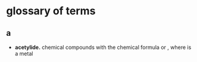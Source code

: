 # glossary of terms

## a
- **acetylide.** chemical compounds with the chemical formula <C chem="\ce{MC#CM}" /> or <C chem="\ce{MC#CH}" />, where <C chem="\ce{M}" /> is a metal